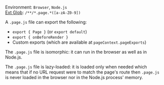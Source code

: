Environment: `Browser`, `Node.js`<br/>
[Ext Glob](https://github.com/micromatch/micromatch#extglobs): `/**/*.page.*([a-zA-Z0-9])`

A `.page.js` file can export the following:
- `export { Page }` (or `export default`)
- `export { onBeforeRender }`
- Custom exports (which are available at `pageContext.pageExports`)

The `.page.js` file is isomorphic: it can run in the browser as well as in Node.js.

The `.page.js` file is lazy-loaded: it is loaded only when needed which means that if no URL request were to match the page's route then `.page.js` is never loaded in the browser nor in the Node.js process' memory.
